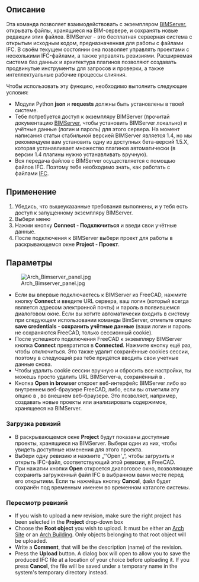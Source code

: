 <languages/>

{{GuiCommand/ru
|Name=WebTools BimServer
|MenuLocation=Web Tools → BIM server
|Workbenches=[[WebTools_Workbench/ru|WebTools - ВебИнструменты]]
}}

{{VeryImportantMessage|Начиная с FreeCAD v0.17, этот инструмент был удалён из Верстака Arch и теперь является частью внешнего [[WebTools_Workbench/ru|Верстака WebTools (ВебИнструменты)]], который вы можете установить через меню Инструменты → [[Image:AddonManager.svg|24px]] [[Std_AddonMgr/ru|Менеджер дополнений]].
}}

<span id="Description"></span>
== Описание ==

Эта команда позволяет взаимодействовать с экземпляром [https://bimserver.org/ BIMServer], открывать файлы, хранящиеся на BIM-сервере, и сохранять новые редакции этих файлов. BIMServer - это бесплатная серверная система с открытым исходным кодом, предназначенная для работы с файлами IFC. В своём текущем состоянии она позволяет управлять проектами с несколькими IFC-файлами, а также управлять ревизиями. Расширяемая система баз данных и архитектура плагинов позволяют создавать продвинутые инструменты для запросов и проверки, а также интеллектуальные рабочие процессы слияния.

Чтобы использовать эту функцию, необходимо выполнить следующие условия:

* Модули Python  '''json''' и '''requests'''  должны быть установлены в твоей системе.
* Тебе потребуется доступ к экземпляру BIMServer (прочитай документацию [https://github.com/opensourceBIM/BIMserver/wiki BIMServer], чтобы установить BIMServer локально) и учётные данные (логин и пароль) для этого сервера. На момент написания статьи стабильной версией BIMServer является 1.4, но мы рекомендуем вам установить одну из доступных бета-версий 1.5.X, которая устанавливает множество плагинов автоматически (в версии 1.4 плагины нужно устанавливать вручную).
* Вся передача файлов с BIMServer осуществляется с помощью файлов IFC. Поэтому тебе необходимо знать, как работать с файлами [[Arch_IFC/ru|IFC]].

<span id="Usage"></span>
== Применение ==

# Убедись, что вышеуказанные требования выполнены, и у тебя есть доступ к запущенному экземпляру BIMServer.
# Выбери меню {{MenuCommand|Web Tools → [[Image:WebTools_BimServer.svg|16px]] [[WebTools_BimServer/ru|BIM Server]]}}
# Нажми кнопку '''Connect - Подключиться''' и введи свои учётные данные.
# После подключения к BIMServer выбери проект для работы в раскрывающемся окне '''Project - Проект'''.

<span id="Options"></span>
== Параметры ==

[[Image:Arch_Bimserver_panel.jpg|right]]

* Если вы впервые подключаетесь к BIMServer из FreeCAD, нажмите кнопку '''Connect''' и введите URL сервера, ваш логин (который всегда является адресом электронной почты) и пароль в появившемся диалоговом окне. Если вы хотите автоматически входить в систему при следующем использовании команды BimServer, отметьте опцию '''save credentials - сохранить учётные данные''' (ваши логин и пароль не сохраняются FreeCAD, только сессионный cookie).
* После успешного подключения FreeCAD к экземпляру BIMServer кнопка '''Connect''' превратится в '''Connected'''. Нажмите кнопку ещё раз, чтобы отключиться. Это также удалит сохранённые cookies сессии, поэтому в следующий раз тебе придётся вводить свои учетные данные снова.
* Чтобы удалить cookie сессии вручную и сбросить все настройки, ты можешь просто удалить URL BIMServer-а, сохранённый в {{MenuCommand|Правка → Настройки → Arch → BimServer}}.
* Кнопка '''Open in browser''' откроет веб-интерфейс BIMServer либо во внутреннем веб-браузере FreeCAD, либо, если вы отметили эту опцию в {{MenuCommand|Правка → Настройки → Arch → BimServer}}, во внешнем веб-браузере. Это позволяет, например, создавать новые проекты или анализировать содержимое, хранящееся на BIMServer.

<span id="Downloading_revisions"></span>
===Загрузка ревизий===

* В раскрывающемся окне '''Project''' будут показаны доступные проекты, хранящиеся на BIMServer. Выбери один из них, чтобы увидеть доступные изменения для этого проекта.
* Выбери одну ревизию и нажмите „“'Open'„“, чтобы загрузить и открыть IFC-файл, соответствующий этой ревизии, в FreeCAD.
* При нажатии кнопки '''Open''' откроется диалоговое окно, позволяющее сохранить загруженный файл IFC в выбранном вами месте перед его открытием. Если ты нажмёшь кнопку '''Cancel''', файл будет сохранён под временным именем во временном каталоге системы.

<span id="Uploading_revisions"></span>
===Пересмотр ревизий===

<div lang="en" dir="ltr" class="mw-content-ltr">
* If you wish to upload a new revision, make sure the right project has been selected in the '''Project''' drop-down box
* Choose the '''Root object''' you wish to upload. It must be either an [[Arch_Site|Arch Site]] or an [[Arch_Building|Arch Building]]. Only objects belonging to that root object will be uploaded.
* Write a '''Comment''', that will be the description (name) of the revision.
* Press the '''Upload''' button. A dialog box will open to allow you to save the produced IFC file at a location of your choice before uploading it. If you press '''Cancel''', the file will be saved under a temporary name in the system's temporary directory instead.
</div>